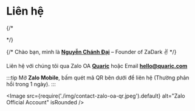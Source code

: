 
# Liên hệ

{/* <AdsByGoogle>
  <p>
    <ins
      className="adsbygoogle"
      style={{ display: 'block' }}
      data-ad-client="ca-pub-5192881442581767"
      data-ad-slot="8722903447"
      data-ad-format="auto"
      data-full-width-responsive="true"
    />
  </p>
</AdsByGoogle> */}

{/* Chào bạn, mình là [**Nguyễn Chánh Đại**](https://chanhdai.com) – Founder of ZaDark :v: */}

Liên hệ với chúng tôi qua Zalo OA [**Quaric**](https://zalo.me/2353934240045322830) hoặc Email [**hello@quaric.com**](mailto:hello@quaric.com?subject=ZaDark%20Support)

:::tip
Mở **Zalo Mobile**, bấm quét mã QR bên dưới để liên hệ (Thường phản hồi trong 1 ngày).
:::

<Image src={require('./img/contact-zalo-oa-qr.jpeg').default} alt="Zalo Official Account" isRounded />
